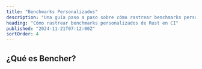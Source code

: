 ```yaml
---
title: "Benchmarks Personalizados"
description: "Una guía paso a paso sobre cómo rastrear benchmarks personalizados de Rust en CI"
heading: "Cómo rastrear benchmarks personalizados de Rust en CI"
published: "2024-11-21T07:12:00Z"
sortOrder: 4
---
```



<Intro
  text="cómo construir un arnés de benchmarking personalizado en Rust"
  url="/es/learn/benchmarking/rust/custom-harness/"
  name="personalizado"
/>

## ¿Qué es Bencher?

<BencherIntro />

<Steps
  adapter="json"
  url="/es/docs/explanation/adapters/#-json"
/>

<JsonInner>
  <CargoBench />
</JsonInner>

<br />

<CallToAction />